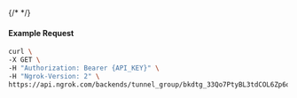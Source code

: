{/* <!-- Code generated for API Clients. DO NOT EDIT. --> */}

#### Example Request
```bash
curl \
-X GET \
-H "Authorization: Bearer {API_KEY}" \
-H "Ngrok-Version: 2" \
https://api.ngrok.com/backends/tunnel_group/bkdtg_33Qo7PtyBL3tdCOL6Zp6okLDGbd
```
